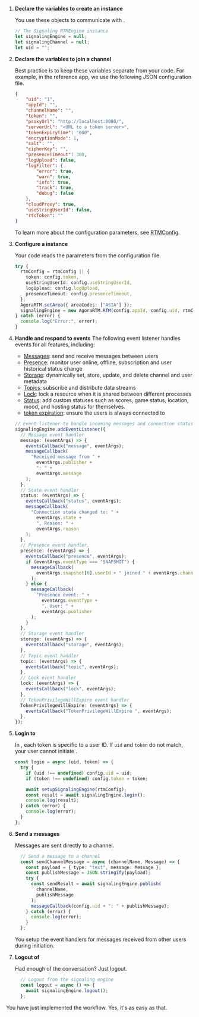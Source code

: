 <PlatformWrapper platform="web">


1.  **Declare the variables to create an <Vg k="MESS_ENGINE" /> instance**

    You use these objects to communicate with <Vg k="MESS" />.

    ``` typescript
    // The Signaling RTMEngine instance
    let signalingEngine = null;
    let signalingChannel = null;
    let uid = "";
    ```

1.  **Declare the variables to join a channel**

    Best practice is to keep these variables separate from your code. For example, in the <Vg k="MESS" />
  reference app, we use the following JSON configuration file.

    ``` json
    {
        "uid": "1",
        "appId": "",
        "channelName": "",
        "token": "",
        "proxyUrl": "http://localhost:8080/",
        "serverUrl": "<URL to a token server>",
        "tokenExpiryTime": "600",
        "encryptionMode": 1,
        "salt": "",
        "cipherKey": "",
        "presenceTimeout": 300,
        "logUpload": false,
        "logFilter": {
            "error": true,
            "warn": true,
            "info": true,
            "track": true,
            "debug": false
        },
        "cloudProxy": true,
        "useStringUserId": false,
        "rtcToken": ""
    }
    ```
    To learn more about the configuration parameters, see [RTMConfig](/en/signaling/reference/api#rtmconfig).

3.  **Configure a <Vg k="MESS_ENGINE" /> instance**

    Your code reads the parameters from the configuration file.

    ``` typescript
    try {
      rtmConfig = rtmConfig || {
        token: config.token,
        useStringUserId: config.useStringUserId,
        logUpload: config.logUpload,
        presenceTimeout: config.presenceTimeout,
      };
      AgoraRTM.setArea({ areaCodes: ["ASIA"] });
      signalingEngine = new AgoraRTM.RTM(config.appId, config.uid, rtmConfig);
    } catch (error) {
      console.log("Error:", error);
    }
    ```

4.  **Handle and respond to  <Vg k="MESS" /> events**
    <a name="handle-events" />
    The following event listener handles events for all <Vg k="MESS" /> features, including:
    - [Messages](/en/signaling/reference/api#messages): send and receive messages between users
    - [Presence](/en/signaling/reference/api#presence): monitor user online, offline, subscription and user historical
  status change
    - [Storage](/en/signaling/reference/api#storage): dynamically set, store, update, and delete channel and user metadata
    - [Topics](/en/signaling/reference/api#topics): subscribe and distribute data streams
    - [Lock](/en/signaling/reference/api#lock): lock a resource when it is shared between different processes
    - [Status](en/signaling/reference/api?platform=web#setstate): add custom statuses such as scores, game status, location, mood, and hosting status for themselves.
    - [token expiration](/en/signaling/reference/api#event-listeners): ensure the users is always connected to <Vg k="MESS" />

    ``` typescript
    // Event listener to handle incoming messages and connection status changes
    signalingEngine.addEventListener({
      // Message event handler
      message: (eventArgs) => {
        eventsCallback("message", eventArgs);
        messageCallback(
          "Received message from " +
            eventArgs.publisher +
            ": " +
            eventArgs.message
        );
      },
      // State event handler
      status: (eventArgs) => {
        eventsCallback("status", eventArgs);
        messageCallback(
          "Connection state changed to: " +
            eventArgs.state +
            ", Reason: " +
            eventArgs.reason
        );
      },
      // Presence event handler.
      presence: (eventArgs) => {
        eventsCallback("presence", eventArgs);
        if (eventArgs.eventType === "SNAPSHOT") {
          messageCallback(
            eventArgs.snapshot[0].userId + " joined " + eventArgs.channelName
          );
        } else {
          messageCallback(
            "Presence event: " +
              eventArgs.eventType +
              ", User: " +
              eventArgs.publisher
          );
        }
      },
      // Storage event handler
      storage: (eventArgs) => {
        eventsCallback("storage", eventArgs);
      },
      // Topic event handler
      topic: (eventArgs) => {
        eventsCallback("topic", eventArgs);
      },
      // Lock event handler
      lock: (eventArgs) => {
        eventsCallback("lock", eventArgs);
      },
      // TokenPrivilegeWillExpire event handler
      TokenPrivilegeWillExpire: (eventArgs) => {
        eventsCallback("TokenPrivilegeWillExpire ", eventArgs);
      },
    });
    ```

1.  **Login to <Vg k="MESS" />**

      In <Vg k="MESS" />, each token is specific to a user ID. If `uid` and `token` do not match, your user cannot
  initiate <Vg k="MESS_ENGINE" /> .

      ``` typescript
      const login = async (uid, token) => {
        try {
          if (uid !== undefined) config.uid = uid;
          if (token !== undefined) config.token = token;

          await setupSignalingEngine(rtmConfig);
          const result = await signalingEngine.login();
          console.log(result);
        } catch (error) {
          console.log(error);
        }
      };
      ```


1.  **Send a messages**

    Messages are sent directly to a channel.

    ``` typescript
      // Send a message to a channel
      const sendChannelMessage = async (channelName, Message) => {
        const payload = { type: "text", message: Message };
        const publishMessage = JSON.stringify(payload);
        try {
          const sendResult = await signalingEngine.publish(
            channelName,
            publishMessage
          );
          messageCallback(config.uid + ": " + publishMessage);
        } catch (error) {
          console.log(error);
        }
      };
    ```

    You setup the event handlers for messages received from other users during <Vg k="MESS_ENGINE" /> initiation.


1.  **Logout of <Vg k="MESS" />**

    Had enough of the conversation? Just logout.

    ``` typescript
      // Logout from the signaling engine
      const logout = async () => {
        await signalingEngine.logout();
      };
    ```

You have just implemented the <Vg k="MESS" /> workflow. Yes, it's as easy as that.
</PlatformWrapper>